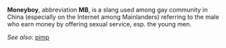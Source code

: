 '''Moneyboy''', abbreviation '''MB''', is a slang used among gay community in China (especially on the Internet among Mainlanders) referring to the male who earn money by offering sexual service, esp. the young men. 

''See also'': [[pimp]]